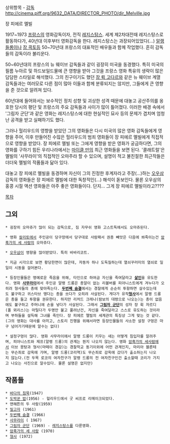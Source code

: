상위항목 - [[감독]]
http://cinema.piff.org/9632_DATA/DIRECTOR_PHOTO/dir_Melville.jpg

장 피에르 멜빌

1917~1973
[[프랑스]]의 영화감독이자, 전직 [[레지스탕스]].  세계 제2차대전때 레지스탕스로 활동하다가, 40년대 이후부터 영화감독을 한다. 레지스탕스는 과장되어있었다(...) [[알랭 들롱]]이나 [[장 콕토]]등 50~70년대 프랑스의 대표적인 배우들과 함께 작업했다. 흔히 감독들의 감독이라 불리운다.

50~60년대의 프랑스의 뉴 웨이브 감독들과 같이 굉장히 미국을 동경했다. 특히 미국의 필름 누아르 및 하드보일드물에 큰 영향을 받아 그것을 프랑스 영화 특유의 생략이 많은 담담한 스타일로 해석했다. 그의 친구이기도 했던 [[장 뤽 고다르]]와 같은 뉴 웨이브 계열 감독들과는 여러모로 다른 점이 많아 이들과 함께 분류되지는 않지만, 그들에게 큰 영향을 준 것으로 알려져 있다.

60년대에 들어와서는 보수적인 정치 성향 및 괴상한 성격 때문에 대놓고 공산주의를 옹호한 당시의 평단 및 프랑스의 주요 감독들과 사이가 많이 틀어졌다. 이러한 배경 속에서 '그림자 군단'과 같은 영화는 레지스탕스에 대한 현실적인 묘사 등의 문제가 겹치며 엄청난 공격을 받고 실패하기도 했다.

그러나 헐리우드의 영향을 받았던 그의 영화들은 다시 미국의 많은 영화 감독들에게 영향을 주어, 이후 만들어진 수많은 헐리우드의 범죄 영화들이 장 피에르 멜빌에게 직접적으로 영향을 받았다. 장 피에르 멜빌 또는 그에게 영향을 받은 영화가 궁금하다면, 그의 영화를 구하기 힘든 우리나라에서는 [[마이클 만]]의 최근 영화들을 보면 된다. '콜래트럴'은 멜빌의 '사무라이'의 직접적인 오마주라 할 수 있으며, 설명이 적고 불친절한 최근작들은 더더욱 멜빌의 작품들과 닮아 있다.

대놓고 장 피에르 멜빌을 동경하며 자신이 그의 진정한 후계자라고 주장(...)하는 [[오우삼]] 감독의 영화들은 장 피에르 멜빌에 대한 독창적인(...) 해석이 돋보인다. 물론 오우삼의 홍콩 시절 액션 영화들은 아주 좋은 영화들이다. 단지... 그게 장 피에르 멜빌이라고????

[[목차]]

== 그외 ==

 * 굉장히 오마쥬가 많이 되는 감독으로, 짐 자무쉬 영화 고스트독에서도 오마쥬된다.

 * 영화 [[칼리토]]에서 주인공이 당구장에서 당구대로 사람패서 권총 빼앗은 다음에 쏴죽이는건 [[암흑가의 세 사람]]의 오마쥬다.

 * [[오우삼]]이 영향을 많이받았다. 특히 바바리코트.

 * 지금 시각으로 보면 황당한면이 많은데, 자동차 하나 도둑질하는데 열쇠꾸러미의 열쇠로 일일이 시동을 걸어본다. 

 * 등장인물들은 명예로운 죽음을 위해, 타인으로 하여금 자신을 죽여달라고 '''[[살인]]'''을 유도한다. 영화 '''[[사무라이]]'''에서 주인공 알랭 드롱은 총알이 없는 리볼버를 피아니스트에게 겨누다가 오히려 형사들의 총에 맞아죽는다. '''[[두번째 숨결]]'''에서는 경찰에게 순순히 투항하면 살수있는데도 불구하고 귀스타브 맹다는 총을 쏘다가 오히려 사살된다. 게다가 유작'''[[형사]]'''에서 알랭 드롱은 총을 들고 투항을 권유한다. 하지만 리처드 크레나(람보의 대령으로 나오는)는 총이 없음에도 불구하고 주머니에 손을 넣다가 사살된다. 그래서 '''[[그림자 군단]]'''의 성자 장 뤽 자르디(폴 뫼리스)는 마틸다가 두명만 불고 풀려난건, 자신을 죽여달라고 스스로 유도하는 것이라며 부하들을 설득해 그녀를 죽인다. 장 피에르 멜빌의 세계관의 특징상 그게 맞는 것 같다.(그의 영화는 대사를 아끼고, 스토리 진행을 위해서라면 등장인물들의 사소한 설정 구멍은 마구 넘어가기때문에 알수는 없다)

 * 설정구멍이 많다. 영화 사무라이에서 알랭 드롱이 키우는 새는 어떻게 침입자를 알려주며, 피아니스트와 제프(알랭 드롱)의 관계는 뭔지 나오지 않는다. 영화 [[암흑가의 세사람]]에서 이브 몽탕과 형사(마떼이 경감)는 경찰학교 동기이외에 어떤 관계인지, 마리아 블론테는 무슨죄로 감옥에 가며, 알랭 드롱(코리역)도 무슨죄로 감옥에 갔다가 출소하는지 나오지 않는다.(전 두목 로코의 여자친구가 알랭 드롱의 전 여자친구인건 출소할때 코리가 가지고 나오는 사진으로 알수있다. 물론 설명은 없지만)

== 작품들 ==

 * [[바다의 침묵]](1947)
 * [[도박꾼 밥]](1956) - 헐리우드에서 굿 씨프로 리메이크되었다.
 * 맨해튼의 두 사람(1959)
 * [[밀고자]] (1961)
 * [[두번째 숨결]] (1966)
 * [[사무라이]] ( 1967)
 * [[그림자 군단]] (1969) - [[레지스탕스]]를 다룬영화.
 * [[암흑가의 세 사람]] (1970)
 * [[형사]] (1972)

